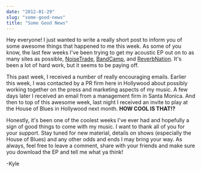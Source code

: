 ```yaml
---
date: "2012-01-29"
slug: "some-good-news"
title: "Some Good News"
---
```


Hey everyone! I just wanted to write a really short post to inform you of some awesome things that happened to me this week. As some of you know, the last few weeks I've been trying to get my acoustic EP out on to as many sites as possible, [NoiseTrade](http://www.noisetrade.com/kyleshevlin), [BandCamp](http://kyleshevlin.bandcamp.com), and [ReverbNation](http://www.reverbnation.com/kyleshevlin). It's been a lot of hard work, but it seems to be paying off.

This past week, I received a number of really encouraging emails. Earlier this week, I was contacted by a PR firm here in Hollywood about possibly working together on the press and marketing aspects of my music. A few days later I received an email from a management firm in Santa Monica. And then to top of this awesome week, last night I received an invite to play at the House of Blues in Hollywood next month. **HOW COOL IS THAT!?**

Honestly, it's been one of the coolest weeks I've ever had and hopefully a sign of good things to come with my music. I want to thank all of you for your support. Stay tuned for new material, details on shows (especially the House of Blues) and any other odds and ends I may bring your way. As always, feel free to leave a comment, share with your friends and make sure you download the EP and tell me what ya think!

\-Kyle
